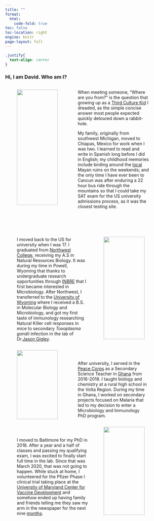 ```yaml
---
title: ""
format: 
  html: 
    code-fold: true
toc: false
toc-location: right
engine: knitr
page-layout: full
---
```


```css
.justify{
  text-align: center
}
```

::: justify
### Hi, I am David. Who am I?
:::

<p>

</p>

::: columns
::: {.column width="4%"}
:::

::: {.column width="35%"}
![](images/Palenque.jpg){width="95%"}
:::

::: {.column width="2%"}
:::

::: {.column width="55%"}
When meeting someone, "Where are you from?" is the question that growing up as a [Third Culture Kid](https://www.nytimes.com/2020/09/11/t-magazine/luca-guadagnino-third-culture-kids.html?unlocked_article_code=gmcO6aItnbYg-KmwHkfF8V49bsFJUEw_TG4zMswnK6wfzIPWwdVQCigYDCQotX6SwgskywRMfIjReydmC_AgY5CXrYdDTdu-zpL9pjXpmyCFXNRqSYUGQD89Q-TpWgVdKExEBfq6RL8FjfZv2pbS6OYWdJylnwMqCaltK3D1v2GB0OhmrQLaFWP79LeDntEnmcM02jGZBOKQp4QdrP2NVTYmdR1bMJxX8bKPZAgYg_NQcJTgTK6nqKJpgLmdliWD4gbtdOYDQ5hVYlGgSfG2OSdjkqaKJ9RwweS-h6zHMj8DdBHckjMG46hnz6JBGMgE-gmUh3dC9pYWhjCnKiK4QZ83jK70Zxd7KqFEvmsZgg&smid=url-share%22) I dreaded, as the simple concise answer most people expected quickly detoured down a rabbit-hole.

My family, originally from southwest Michigan, moved to Chiapas, Mexico for work when I was two. I learned to read and write in Spanish long before I did in English; my childhood memories include birding around the [local](https://ebird.org/hotspot/L688365?yr=all&m=&sortBy=spp) Mayan ruins on the weekends; and the only time I have ever been to Cancun was after enduring a 22 hour bus ride through the mountains so that I could take my SAT exam for the US university admissions process,  as it was the closest testing site.
:::

::: {.column width="4%"}
:::
:::

<br></br>

::: columns
::: {.column width="4%"}
:::

::: {.column width="55%"}
I moved back to the US for university when I was 17. I graduated from [Northwest College](https://nwc.edu/), receiving my A.S in Natural Resources Biology. It was during my time in Powell, Wyoming that thanks to undergraduate research opportunities through [INBRE](http://www.uwyo.edu/wyominginbre/) that I first became interested in Microbiology. After Northwest, I transferred to the [University of Wyoming](http://www.uwyo.edu/) where I received a B.S. in Molecular Biology and Microbiology, and got my first taste of immunology researching Natural Killer cell responses in mice to secondary *Toxoplasma gondii* infection in the lab of Dr.[Jason Gigley](http://www.uwyo.edu/molecbio/faculty-and-staff/jason-gigley/index.html).
:::

::: {.column width="2%"}
:::

::: {.column width="35%"}
![](images/Wyo.jpg){width="95%"}
:::

::: {.column width="4%"}
:::
:::

::: columns
::: {.column width="4%"}
:::

::: {.column width="35%"}
![](images/Agbagba.jpg){width="95%"}
:::

::: {.column width="2%"}
:::

::: {.column width="55%"}
<br></br> After university, I served in the [Peace Corps](https://www.peacecorps.gov/) as a Secondary Science Teacher in [Ghana](https://en.wikipedia.org/wiki/Ghana) from 2016-2018. I taught biology and chemistry at a rural high school in the Volta Region. During my time in Ghana, I worked on secondary projects focused on Malaria that led to my decision to enter a Microbiology and Immunology PhD program.
:::

::: {.column width="4%"}
:::
:::

::: columns
::: {.column width="4%"}
:::

::: {.column width="55%"}
<br></br> I moved to Baltimore for my PhD in 2018. After a year and a half of classes and passing my qualifying exam, I was excited to finally start full time in the lab. Since that was March 2020, that was not going to happen. While stuck at home, I volunteered for the Pfizer Phase I clinical trial taking place at the [University of Maryland Center for Vaccine Development](https://www.medschool.umaryland.edu/cvd/trials/) and somehow ended up having family and friends telling me they saw my arm in the newspaper for the next nine [months](https://wjla.com/news/local/university-of-maryland-covid-trial-vaccine-recipient-success-indicators).
:::

::: {.column width="2%"}
:::

::: {.column width="35%"}
![](images/Covid.jpeg){width="95%"}
:::

::: {.column width="4%"}
:::
:::
